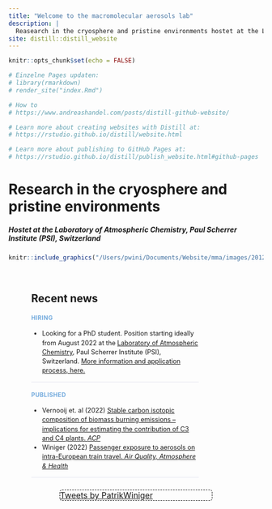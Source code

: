 ```yaml
---
title: "Welcome to the macromolecular aerosols lab"
description: |
  Reasearch in the cryosphere and pristine environments hostet at the Laboratory of Atmospheric Chemistry, Paul Scherrer Institute (PSI), Switzerland
site: distill::distill_website
---
```



```r
knitr::opts_chunk$set(echo = FALSE)

# Einzelne Pages updaten: 
# library(rmarkdown)
# render_site("index.Rmd")

# How to
# https://www.andreashandel.com/posts/distill-github-website/

# Learn more about creating websites with Distill at:
# https://rstudio.github.io/distill/website.html

# Learn more about publishing to GitHub Pages at:
# https://rstudio.github.io/distill/publish_website.html#github-pages

```


#  Research in the cryosphere and pristine environments 
##### Hostet at the Laboratory of Atmospheric Chemistry, Paul Scherrer Institute (PSI), Switzerland

  
```r
knitr::include_graphics("/Users/pwini/Documents/Website/mma/images/20120330_130454.jpg")
```

<style>
d-title {
  display: none!important;
}
d-appendix {
 display: none!important;
}
.twitter-border {
 border: 1px dashed black;
 width: 300px;
 position : relative;
 border-radius: 5px;
 margin: 0 auto;
}
.twitter-border::before {
 content: "\f099";
 font-family: "Font Awesome 5 Brands";
 font-weight: 900; 
 font-size: 1.5rem;
 position: absolute;
 top: -15px;
 left: -15px;
}

.twitter-border > p {
  margin-block-start: 0em;
  margin-block-end: 0em;
  margin-bottom: 0em;
}
.home-with-sidebar {
  padding-left: 45px;
  padding-right: 45px;
}
@media (min-width: 1024px) {
  .home-with-sidebar .home-main {
    float: left;
    width: 60%;
  }
}
.home-main {
  margin-top: 60px;
  margin-bottom: 24px;
}
@media (min-width: 1024px) {
  .home-with-sidebar .home-sidebar {
    float: right;
    width: 30%;
    margin-top: 60px;
    padding-top: 24px;
    padding-bottom: 24px;
  }
}

.home-sidebar {
  font-size: 16px;
}
.news-container {
  width: 80%;
}

.news-item {
  line-height: 1.45em;
  border-bottom: 1px solid #e3e4F0;
  margin-top: 0px;
  margin-bottom: 0px;
  font-size: 0.9em;
}
.news-item h3:nth-child(1) {
  color: #6fa8dc;
  font-family: var(--body-font), var(--body-default);
  margin-bottom: 0.2em;
  text-transform: uppercase;
  letter-spacing: 0.05em;
  font-size: 0.9em;
}
.date {
  color: gray;
  display: block;
  font-size: 0.75em;
}
.date::before {
   font-family: "Font Awesome 5 Free";
   font-weight: 900; 
   content: "\f133";
   padding-right: 2px;
}

</style>
<div class="home-with-sidebar l-screen-inset">
<div class="home-main">


## Recent news
:::: news-container

::: news-item
<!-- `r Sys.Date()` -->
### <i class="fas fa-file-signature"></i> Hiring
* Looking for a PhD student. Position starting ideally from August 2022 at the [Laboratory of Atmospheric Chemistry](https://www.psi.ch/en/lac), Paul Scherrer Institute (PSI), Switzerland. [More information and application process, here.](https://www.psi.ch/en/pa/job-opportunities/50884-phd-student)
:::
::: news-item
### <i class="fas fa-newspaper"></i> Published
* Vernooij et. al (2022) [Stable carbon isotopic composition of biomass burning emissions – implications for estimating the contribution of C3 and C4 plants. *ACP*](https://acp.copernicus.org/articles/22/2871/2022/)
* Winiger (2022) [Passenger exposure to aerosols on intra-European train travel. *Air Quality, Atmosphere & Health*](https://link.springer.com/article/10.1007/s11869-021-01143-2) 
:::

<!-- ::: news-item -->
<!-- ### <i class="fas fa-video"></i> Lastest talks -->

<!-- You can watch some of my latest talks at -->

<!-- * Constructing experimental designs with the edibble R-package https://doi.org/10.26181/6194952b80356 -->
<!-- * Visualising experimental designs with the edibble and deggust R-packages https://doi.org/10.26181/6192f76029618 -->

<!-- Talks were organised by Fazel Almasi with funding from Intellectual Climate Fund La Trobe University. -->

<!-- ::: -->

<!-- ::: news-item -->
<!-- ### <i class="fab fa-r-project"></i> Hex stickers  -->
<!-- I have now hex stickers for the `edibble` and `deggust` R packages. If you see me in-person, feel free to ask for it! -->
<!-- <div style="margin: 0 auto; width:50%;"> -->
<!-- <blockquote class="twitter-tweet"><p lang="en" dir="ltr">If you ever see me in-person, feel free to ask me for hex stickers for my R packages ☺️ <a href="https://t.co/4VXdv091IM">pic.twitter.com/4VXdv091IM</a></p>&mdash; Emi Tanaka 🌾 (@statsgen) <a href="https://twitter.com/statsgen/status/1410842537485471744?ref_src=twsrc%5Etfw">July 2, 2021</a></blockquote> <script async src="https://platform.twitter.com/widgets.js" charset="utf-8"></script> -->
<!-- </div> -->
<!-- ::: -->
::::

</div>

<div class="home-sidebar">
<div class="twitter-border">
<a class="twitter-timeline" data-width="300" data-height="600" data-theme="dark" href="https://twitter.com/PatrikWiniger?ref_src=twsrc%5Etfw">Tweets by PatrikWiniger</a>
</div>
<script async src="https://platform.twitter.com/widgets.js" charset="utf-8"></script> 

<!-- <center> -->
<!-- <a href="https://www.statsoc.org.au/DistinguishedPresentersAwardRecipients"><img src="images/ssa-digital-badge-2021.png" width="80%" style="max-width:250px;"></a> -->
<!-- </center> -->
</div>
</div>
